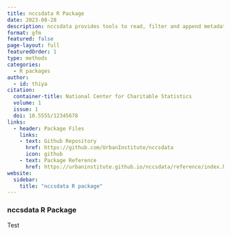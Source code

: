 ---
title: nccsdata R Package
date: 2023-08-28
description: nccsdata provides tools to read, filter and append metadata to publicly available NCCS Core and BMF data sets.
format: gfm
featured: false
page-layout: full
featuredOrder: 1
type: methods
categories:
  - R packages
author:
  - id: thiya
citation: 
  container-title: National Center for Charitable Statistics
  volume: 1
  issue: 1
  doi: 10.5555/12345678
links:
  - header: Package Files
    links:
    - text: Github Repository
      href: https://github.com/UrbanInstitute/nccsdata
      icon: github
    - text: Package Reference
      href: https://urbaninstitute.github.io/nccsdata/reference/index.html
website:
  sidebar:
    title: "nccsdata R package"
---

### nccsdata R Package

Test
